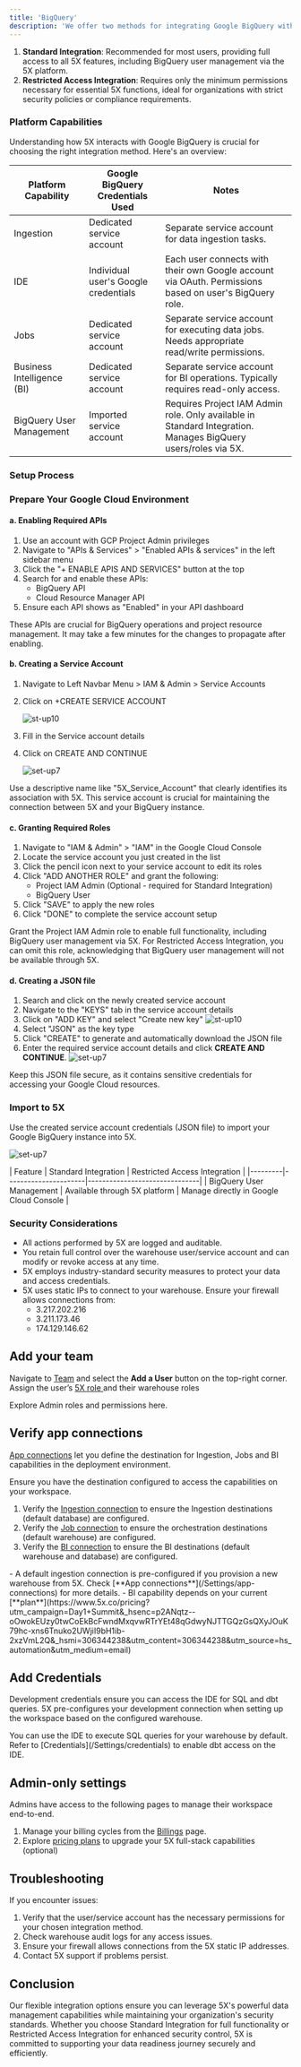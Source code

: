 ```yaml
---
title: 'BigQuery'
description: 'We offer two methods for integrating Google BigQuery with 5X:'
---
```


1. **Standard Integration**: Recommended for most users, providing full access to all 5X features, including BigQuery user management via the 5X platform.
2. **Restricted Access Integration**: Requires only the minimum permissions necessary for essential 5X functions, ideal for organizations with strict security policies or compliance requirements.

### Platform Capabilities

Understanding how 5X interacts with Google BigQuery is crucial for choosing the right integration method. Here's an overview:

| Platform Capability | Google BigQuery Credentials Used | Notes |
|---------------------|----------------------------------|-------|
| Ingestion | Dedicated service account | Separate service account for data ingestion tasks. |
| IDE | Individual user's Google credentials | Each user connects with their own Google account via OAuth. Permissions based on user's BigQuery role. |
| Jobs | Dedicated service account | Separate service account for executing data jobs. Needs appropriate read/write permissions. |
| Business Intelligence (BI) | Dedicated service account | Separate service account for BI operations. Typically requires read-only access. |
| BigQuery User Management | Imported service account | Requires Project IAM Admin role. Only available in Standard Integration. Manages BigQuery users/roles via 5X. |

### Setup Process

### Prepare Your Google Cloud Environment

#### a. Enabling Required APIs

1. Use an account with GCP Project Admin privileges
2. Navigate to "APIs & Services" > "Enabled APIs & services" in the left sidebar menu
3. Click the "+ ENABLE APIS AND SERVICES" button at the top
4. Search for and enable these APIs:
   - BigQuery API
   - Cloud Resource Manager API
5. Ensure each API shows as "Enabled" in your API dashboard

<Note>
These APIs are crucial for BigQuery operations and project resource management. It may take a few minutes for the changes to propagate after enabling.
</Note>

#### b. Creating a Service Account

1. Navigate to Left Navbar Menu > IAM & Admin > Service Accounts
2. Click on +CREATE SERVICE ACCOUNT
    
    ![st-up10](/images/set-up6.png)


3. Fill in the Service account details
4. Click on CREATE AND CONTINUE

     ![set-up7](/images/set-up7.png)



<Note>
Use a descriptive name like "5X_Service_Account" that clearly identifies its association with 5X. This service account is crucial for maintaining the connection between 5X and your BigQuery instance.
</Note>

#### c. Granting Required Roles

1. Navigate to "IAM & Admin" > "IAM" in the Google Cloud Console
2. Locate the service account you just created in the list
3. Click the pencil icon next to your service account to edit its roles
4. Click "ADD ANOTHER ROLE" and grant the following:
   - Project IAM Admin (Optional - required for Standard Integration)
   - BigQuery User
5. Click "SAVE" to apply the new roles
6. Click "DONE" to complete the service account setup

<Note>
Grant the Project IAM Admin role to enable full functionality, including BigQuery user management via 5X. For Restricted Access Integration, you can omit this role, acknowledging that BigQuery user management will not be available through 5X.
</Note>

#### d. Creating a JSON file

1. Search and click on the newly created service account
2. Navigate to the "KEYS" tab in the service account details
3. Click on "ADD KEY" and select "Create new key"
  ![st-up10](/images/set-up10.png)
4. Select "JSON" as the key type
5. Click "CREATE" to generate and automatically download the JSON file
3. Enter the required service account details and click **CREATE AND CONTINUE**.
  ![set-up7](/images/set-up7.png)

<Note>
Keep this JSON file secure, as it contains sensitive credentials for accessing your Google Cloud resources.
</Note>

### Import to 5X

Use the created service account credentials (JSON file) to import your Google BigQuery instance into 5X.

  ![set-up7](/images/bigquery_import.png)

<Note>
| Feature | Standard Integration | Restricted Access Integration |
|---------|----------------------|-------------------------------|
| BigQuery User Management | Available through 5X platform | Manage directly in Google Cloud Console |
</Note>

### Security Considerations

- All actions performed by 5X are logged and auditable.
- You retain full control over the warehouse user/service account and can modify or revoke access at any time.
- 5X employs industry-standard security measures to protect your data and access credentials.
- 5X uses static IPs to connect to your warehouse. Ensure your firewall allows connections from:
  - 3.217.202.216
  - 3.211.173.46
  - 174.129.146.62


## Add your team
Navigate to [Team](/team) and select the **Add a User** button on the top-right corner. Assign the user’s [5X role ](/Team/rbac) and their warehouse roles

<Tip>
Explore Admin roles and permissions here. 
</Tip>

## Verify app connections
[App connections](/Settings/app-connections) let you define the destination for Ingestion, Jobs and BI capabilities in the deployment environment. 

Ensure you have the destination configured to access the capabilities on your workspace. 
1. Verify the [Ingestion connection](/Settings/app-connections) to ensure the Ingestion destinations (default database) are configured. 
2. Verify the [Job connection](/Settings/app-connections) to ensure the orchestration destinations (default warehouse) are configured.
3. Verify the [BI connection](/Settings/app-connections) to ensure the BI destinations (default warehouse and database) are configured.

<Note>
- A default ingestion connection is pre-configured if you provision a new warehouse from 5X. Check [**App connections**](/Settings/app-connections) for more details. 
- BI capability depends on your current [**plan**](https://www.5x.co/pricing?utm_campaign=Day1+Summit&_hsenc=p2ANqtz--oOwokEUzy0twCoEkBcFwndMxqvwRTrYEt48qGdwyNJTTGQzGsQXyJOuK79hc-xns6Tnuko2UWjiI9bH1ib-2xzVmL2Q&_hsmi=306344238&utm_content=306344238&utm_source=hs_automation&utm_medium=email) 
</Note>

## Add Credentials
<p> Development credentials ensure you can access the IDE for SQL and dbt queries. 5X pre-configures your development connection when setting up the workspace based on the configured warehouse. </p>
<p> You can use the IDE to execute SQL queries for your warehouse by default. Refer to [Credentials](/Settings/credentials) to enable dbt access on the IDE. </p>

## Admin-only settings
Admins have access to the following pages to manage their workspace end-to-end. 
1. Manage your billing cycles from the [Billings](/Settings/billing) page. 
2. Explore [pricing plans](https://www.5x.co/pricing?utm_campaign=Day1+Summit&_hsenc=p2ANqtz--oOwokEUzy0twCoEkBcFwndMxqvwRTrYEt48qGdwyNJTTGQzGsQXyJOuK79hc-xns6Tnuko2UWjiI9bH1ib-2xzVmL2Q&_hsmi=306344238&utm_content=306344238&utm_source=hs_automation&utm_medium=email) to upgrade your 5X full-stack capabilities (optional) 


## Troubleshooting

If you encounter issues:

1. Verify that the user/service account has the necessary permissions for your chosen integration method.
2. Check warehouse audit logs for any access issues.
3. Ensure your firewall allows connections from the 5X static IP addresses.
4. Contact 5X support if problems persist.

## Conclusion

Our flexible integration options ensure you can leverage 5X's powerful data management capabilities while maintaining your organization's security standards. Whether you choose Standard Integration for full functionality or Restricted Access Integration for enhanced security control, 5X is committed to supporting your data readiness journey securely and efficiently.